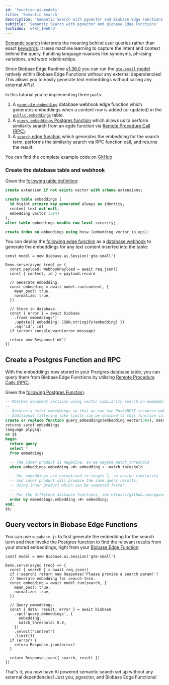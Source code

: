 ```yaml
---
id: 'function-ai-models'
title: 'Semantic Search'
description: 'Semantic Search with pgvector and Biobase Edge Functions'
subtitle: 'Semantic Search with pgvector and Biobase Edge Functions'
tocVideo: 'w4Rr_1whU-U'
---
```


[Semantic search](/docs/guides/ai/semantic-search) interprets the meaning behind user queries rather than exact [keywords](/docs/guides/ai/keyword-search). It uses machine learning to capture the intent and context behind the query, handling language nuances like synonyms, phrasing variations, and word relationships.

Since Biobase Edge Runtime [v1.36.0](https://github.com/biobase-ai/edge-runtime/releases/tag/v1.36.0) you can run the [`gte-small` model](https://huggingface.co/Biobase/gte-small) natively within Biobase Edge Functions without any external dependencies! This allows you to easily generate text embeddings without calling any external APIs!

In this tutorial you're implementing three parts:

1. A [`generate-embedding`](https://github.com/biobase-ai/biobase/tree/master/examples/ai/edge-functions/biobase/functions/generate-embedding/index.ts) database webhook edge function which generates embeddings when a content row is added (or updated) in the [`public.embeddings`](https://github.com/biobase-ai/biobase/tree/master/examples/ai/edge-functions/biobase/migrations/20240408072601_embeddings.sql) table.
2. A [`query_embeddings` Postgres function](https://github.com/biobase-ai/biobase/tree/master/examples/ai/edge-functions/biobase/migrations/20240410031515_vector-search.sql) which allows us to perform similarity search from an egde function via [Remote Procedure Call (RPC)](https://biobase.studio/docs/guides/database/functions?language=js).
3. A [`search` edge function](https://github.com/biobase-ai/biobase/tree/master/examples/ai/edge-functions/biobase/functions/search/index.ts) which generates the embedding for the search term, performs the similarity search via RPC function call, and returns the result.

You can find the complete example code on [GitHub](https://github.com/biobase-ai/biobase/tree/master/examples/ai/edge-functions)

### Create the database table and webhook

Given the [following table definition](https://github.com/biobase-ai/biobase/blob/master/examples/ai/edge-functions/biobase/migrations/20240408072601_embeddings.sql):

```sql
create extension if not exists vector with schema extensions;

create table embeddings (
  id bigint primary key generated always as identity,
  content text not null,
  embedding vector (384)
);
alter table embeddings enable row level security;

create index on embeddings using hnsw (embedding vector_ip_ops);
```

You can deploy the [following edge function](https://github.com/biobase-ai/biobase/blob/master/examples/ai/edge-functions/biobase/functions/generate-embedding/index.ts) as a [database webhook](/docs/guides/database/webhooks) to generate the embeddings for any text content inserted into the table:

```tsx
const model = new Biobase.ai.Session('gte-small')

Deno.serve(async (req) => {
  const payload: WebhookPayload = await req.json()
  const { content, id } = payload.record

  // Generate embedding.
  const embedding = await model.run(content, {
    mean_pool: true,
    normalize: true,
  })

  // Store in database.
  const { error } = await biobase
    .from('embeddings')
    .update({ embedding: JSON.stringify(embedding) })
    .eq('id', id)
  if (error) console.warn(error.message)

  return new Response('ok')
})
```

## Create a Postgres Function and RPC

With the embeddings now stored in your Postgres database table, you can query them from Biobase Edge Functions by utilizing [Remote Procedure Calls (RPC)](/docs/guides/database/functions?language=js).

Given the [following Postgres Function](https://github.com/biobase-ai/biobase/blob/master/examples/ai/edge-functions/biobase/migrations/20240410031515_vector-search.sql):

```sql
-- Matches document sections using vector similarity search on embeddings
--
-- Returns a setof embeddings so that we can use PostgREST resource embeddings (joins with other tables)
-- Additional filtering like limits can be chained to this function call
create or replace function query_embeddings(embedding vector(384), match_threshold float)
returns setof embeddings
language plpgsql
as $$
begin
  return query
  select *
  from embeddings

  -- The inner product is negative, so we negate match_threshold
  where embeddings.embedding <#> embedding < -match_threshold

  -- Our embeddings are normalized to length 1, so cosine similarity
  -- and inner product will produce the same query results.
  -- Using inner product which can be computed faster.
  --
  -- For the different distance functions, see https://github.com/pgvector/pgvector
  order by embeddings.embedding <#> embedding;
end;
$$;
```

## Query vectors in Biobase Edge Functions

You can use `supabase-js` to first generate the embedding for the search term and then invoke the Postgres function to find the relevant results from your stored embeddings, right from your [Biobase Edge Function](https://github.com/biobase-ai/biobase/blob/master/examples/ai/edge-functions/biobase/functions/search/index.ts):

```tsx
const model = new Biobase.ai.Session('gte-small')

Deno.serve(async (req) => {
  const { search } = await req.json()
  if (!search) return new Response('Please provide a search param!')
  // Generate embedding for search term.
  const embedding = await model.run(search, {
    mean_pool: true,
    normalize: true,
  })

  // Query embeddings.
  const { data: result, error } = await biobase
    .rpc('query_embeddings', {
      embedding,
      match_threshold: 0.8,
    })
    .select('content')
    .limit(3)
  if (error) {
    return Response.json(error)
  }

  return Response.json({ search, result })
})
```

That's it, you now have AI powered semantic search set up without any external dependencies! Just you, pgvector, and Biobase Edge Functions!
